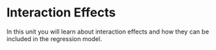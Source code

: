 # Interaction Effects

In this unit you will learn about interaction effects and how they can be included in the regression model. 




<br /><br />
